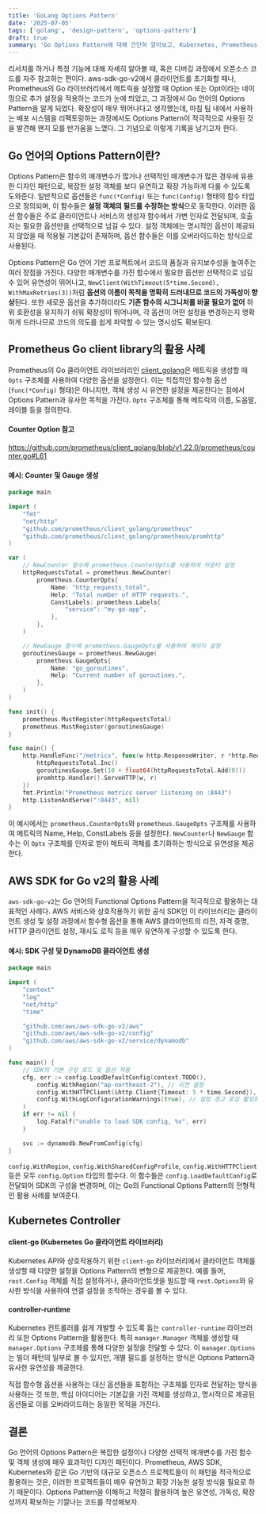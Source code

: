 ```yaml
---
title: 'GoLang Options Pattern'
date: '2025-07-05'
tags: ['golang', 'design-pattern', 'options-pattern']
draft: true
summary: 'Go Options Pattern에 대해 간단히 알아보고, Kubernetes, Prometheus, AWS SDK에서 활용된 사례를 소개합니다'
---
```


리서치를 하거나 특정 기능에 대해 자세히 알아볼 때, 혹은 디버깅 과정에서 오픈소스 코드를 자주 참고하는 편이다.
aws-sdk-go-v2에서 클라이언트를 초기화할 때나, Prometheus의 Go 라이브러리에서 메트릭을 설정할 때 Option 또는 Opt이라는 네이밍으로 추가 설정을 적용하는 코드가 눈에 띄었고,
그 과정에서 Go 언어의 Options Pattern을 알게 되었다. 확장성이 매우 뛰어나다고 생각했는데, 마침 팀 내에서 사용하는 배포 시스템을 리팩토링하는 과정에서도
Options Pattern이 적극적으로 사용된 것을 발견해 왠지 모를 반가움을 느꼈다. 그 기념으로 이렇게 기록을 남기고자 한다.

## Go 언어의 Options Pattern이란?

Options Pattern은 함수의 매개변수가 많거나 선택적인 매개변수가 많은 경우에 유용한 디자인 패턴으로,
복잡한 설정 객체를 보다 유연하고 확장 가능하게 다룰 수 있도록 도와준다.
일반적으로 옵션들은 `func(*Config)` 또는 `func(Config)` 형태의 함수 타입으로 정의되며, 이 함수들은 **설정 객체의 필드를 수정하는 방식**으로 동작한다.
이러한 옵션 함수들은 주로 클라이언트나 서비스의 생성자 함수에서 가변 인자로 전달되며, 호출자는 필요한 옵션만을 선택적으로 넘길 수 있다.
설정 객체에는 명시적인 옵션이 제공되지 않았을 때 적용될 기본값이 존재하며, 옵션 함수들은 이를 오버라이드하는 방식으로 사용된다.

Options Pattern은 Go 언어 기반 프로젝트에서 코드의 품질과 유지보수성을 높여주는 여러 장점을 가진다.
다양한 매개변수를 가진 함수에서 필요한 옵션만 선택적으로 넘길 수 있어 유연성이 뛰어나고,
`NewClient(WithTimeout(5*time.Second), WithMaxRetries(3))`처럼 **옵션의 이름이 목적을 명확히 드러내므로 코드의 가독성이 향상**된다.
또한 새로운 옵션을 추가하더라도 **기존 함수의 시그니처를 바꿀 필요가 없어** 하위 호환성을 유지하기 쉬워 확장성이 뛰어나며,
각 옵션이 어떤 설정을 변경하는지 명확하게 드러나므로 코드의 의도를 쉽게 파악할 수 있는 명시성도 확보된다.

## Prometheus Go client library의 활용 사례

Prometheus의 Go 클라이언트 라이브러리인 [client_golang](https://github.com/prometheus/client_golang)은 메트릭을 생성할 때 `Opts` 구조체를 사용하여 다양한 옵션을 설정한다.
이는 직접적인 함수형 옵션(`func(*Config)` 형태)은 아니지만, 객체 생성 시 유연한 설정을 제공한다는 점에서 Options Pattern과 유사한 목적을 가진다.
`Opts` 구조체를 통해 메트릭의 이름, 도움말, 레이블 등을 정의한다.

#### Counter Option 참고

https://github.com/prometheus/client_golang/blob/v1.22.0/prometheus/counter.go#L61

#### 예시: Counter 및 Gauge 생성

```go
package main

import (
	"fmt"
	"net/http"
	"github.com/prometheus/client_golang/prometheus"
	"github.com/prometheus/client_golang/prometheus/promhttp"
)

var (
	// NewCounter 함수에 prometheus.CounterOpts를 사용하여 카운터 설정
	httpRequestsTotal = prometheus.NewCounter(
		prometheus.CounterOpts{
			Name: "http_requests_total",
			Help: "Total number of HTTP requests.",
			ConstLabels: prometheus.Labels{
				"service": "my-go-app",
			},
		},
	)

	// NewGauge 함수에 prometheus.GaugeOpts를 사용하여 게이지 설정
	goroutinesGauge = prometheus.NewGauge(
		prometheus.GaugeOpts{
			Name: "go_goroutines",
			Help: "Current number of goroutines.",
		},
	)
)

func init() {
	prometheus.MustRegister(httpRequestsTotal)
	prometheus.MustRegister(goroutinesGauge)
}

func main() {
	http.HandleFunc("/metrics", func(w http.ResponseWriter, r *http.Request) {
		httpRequestsTotal.Inc()
		goroutinesGauge.Set(10 + float64(httpRequestsTotal.Add(0)))
		promhttp.Handler().ServeHTTP(w, r)
	})
	fmt.Println("Prometheus metrics server listening on :8443")
	http.ListenAndServe(":8443", nil)
}
```

이 예시에서는 `prometheus.CounterOpts`와 `prometheus.GaugeOpts` 구조체를 사용하여 메트릭의 Name, Help, ConstLabels 등을 설정한다.
`NewCounter`나 `NewGauge` 함수는 이 `Opts` 구조체를 인자로 받아 메트릭 객체를 초기화하는 방식으로 유연성을 제공한다.

## AWS SDK for Go v2의 활용 사례

`aws-sdk-go-v2`는 Go 언어의 Functional Options Pattern을 적극적으로 활용하는 대표적인 사례다.
AWS 서비스와 상호작용하기 위한 공식 SDK인 이 라이브러리는 클라이언트 생성 및 설정 과정에서 함수형 옵션을 통해
AWS 클라이언트의 리전, 자격 증명, HTTP 클라이언트 설정, 재시도 로직 등을 매우 유연하게 구성할 수 있도록 한다.

#### 예시: SDK 구성 및 DynamoDB 클라이언트 생성

```go
package main

import (
	"context"
	"log"
	"net/http"
	"time"

	"github.com/aws/aws-sdk-go-v2/aws"
	"github.com/aws/aws-sdk-go-v2/config"
	"github.com/aws/aws-sdk-go-v2/service/dynamodb"
)

func main() {
	// SDK의 기본 구성 로드 및 옵션 적용
	cfg, err := config.LoadDefaultConfig(context.TODO(),
		config.WithRegion("ap-northeast-2"), // 리전 설정
		config.WithHTTPClient(&http.Client{Timeout: 5 * time.Second}), // HTTP 클라이언트 설정
		config.WithLogConfigurationWarnings(true), // 설정 경고 로깅 활성화
	)
	if err != nil {
		log.Fatalf("unable to load SDK config, %v", err)
	}

	svc := dynamodb.NewFromConfig(cfg)
}
```

`config.WithRegion`, `config.WithSharedConfigProfile`, `config.WithHTTPClient` 등은 모두 `config.Option` 타입의 함수다.
이 함수들은 `config.LoadDefaultConfig`로 전달되어 SDK의 구성을 변경하며, 이는 Go의 Functional Options Pattern의 전형적인 활용 사례를 보여준다.

## Kubernetes Controller

#### client-go (Kubernetes Go 클라이언트 라이브러리)

Kubernetes API와 상호작용하기 위한 `client-go` 라이브러리에서 클라이언트 객체를 생성할 때 다양한 설정을 Options Pattern의 변형으로 제공한다.
예를 들어, `rest.Config` 객체를 직접 설정하거나, 클라이언트셋을 빌드할 때 `rest.Options`와 유사한 방식을 사용하여 연결 설정을 조작하는 경우를 볼 수 있다.

#### controller-runtime

Kubernetes 컨트롤러를 쉽게 개발할 수 있도록 돕는 `controller-runtime` 라이브러리 또한 Options Pattern을 활용한다.
특히 `manager.Manager` 객체를 생성할 때 `manager.Options` 구조체를 통해 다양한 설정을 전달할 수 있다.
이 `manager.Options`는 빌더 패턴의 일부로 볼 수 있지만, 개별 필드를 설정하는 방식은 Options Pattern과 유사한 유연성을 제공한다.

직접 함수형 옵션을 사용하는 대신 옵션들을 포함하는 구조체를 인자로 전달하는 방식을 사용하는 것 또한,
핵심 아이디어는 기본값을 가진 객체를 생성하고, 명시적으로 제공된 옵션들로 이를 오버라이드하는 동일한 목적을 가진다.

## 결론

Go 언어의 Options Pattern은 복잡한 설정이나 다양한 선택적 매개변수를 가진 함수 및 객체 생성에 매우 효과적인 디자인 패턴이다.
Prometheus, AWS SDK, Kubernetes와 같은 Go 기반의 대규모 오픈소스 프로젝트들이 이 패턴을 적극적으로 활용하는 것은,
이러한 프로젝트들이 매우 유연하고 확장 가능한 설정 방식을 필요로 하기 때문이다.
Options Pattern을 이해하고 적절히 활용하여 높은 유연성, 가독성, 확장성까지 확보하는 기깔나는 코드를 작성해보자.
